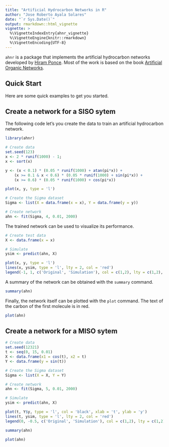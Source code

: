 ```yaml
---
title: "Artificial Hydrocarbon Networks in R"
author: "Jose Roberto Ayala Solares"
date: "`r Sys.Date()`"
output: rmarkdown::html_vignette
vignette: >
  %\VignetteIndexEntry{ahnr_vignette}
  %\VignetteEngine{knitr::rmarkdown}
  %\VignetteEncoding{UTF-8}
---
```


`ahnr` is a package that implements the artificial hydrocarbon networks developed by [Hiram Ponce](http://www.up.edu.mx/es/investigador/25611/hiram-eredin-ponce-espinosa-dr). Most of the work is based on the book [Artificial Organic Networks](http://www.springer.com/gb/book/9783319024714).

## Quick Start

Here are some quick examples to get you started.

## Create a network for a SISO sytem

The following code let's you create the data to train an artificial hydrocarbon network.

```r
library(ahnr)

# Create data
set.seed(123)
x <- 2 * runif(1000) - 1;
x <- sort(x)

y <- (x < 0.1) * (0.05 * runif(1000) + atan(pi*x)) + 
    (x >= 0.1 & x < 0.6) * (0.05 * runif(1000) + sin(pi*x)) + 
    (x >= 0.6) * (0.05 * runif(1000) + cos(pi*x))

plot(x, y, type = 'l')

# Create the Sigma dataset
Sigma <- list(X = data.frame(x = x), Y = data.frame(y = y))

# Create network
ahn <- fit(Sigma, 4, 0.01, 2000)
```

The trained network can be used to visualize its performance.

```r
# Create test data
X <- data.frame(x = x)

# Simulate
ysim <- predict(ahn, X)

plot(x, y, type = 'l')
lines(x, ysim, type = 'l', lty = 2, col = 'red')
legend(-1, 1, c('Original', 'Simulation'), col = c(1,2), lty = c(1,2), cex = 0.8)
```

A summary of the network can be obtained with the `summary` command.

```r
summary(ahn)
```

Finally, the network itself can be plotted with the `plot` command. The text of the carbon of the first molecule is in red.

```r
plot(ahn)
```


## Create a network for a MISO sytem

```r
# Create data
set.seed(12321)
t <- seq(0, 15, 0.01)
X <- data.frame(x1 = cos(t), x2 = t)
Y <- data.frame(y = sin(t))

# Create the Sigma dataset
Sigma <- list(X = X, Y = Y)

# Create network
ahn <- fit(Sigma, 5, 0.01, 2000)

# Simulate
ysim <- predict(ahn, X)

plot(t, Y$y, type = 'l', col = 'black', xlab = 't', ylab = 'y')
lines(t, ysim, type = 'l', lty = 2, col = 'red')
legend(0, -0.5, c('Original', 'Simulation'), col = c(1,2), lty = c(1,2), cex = 0.6)
```

```r
summary(ahn)
```

```r
plot(ahn)
```
